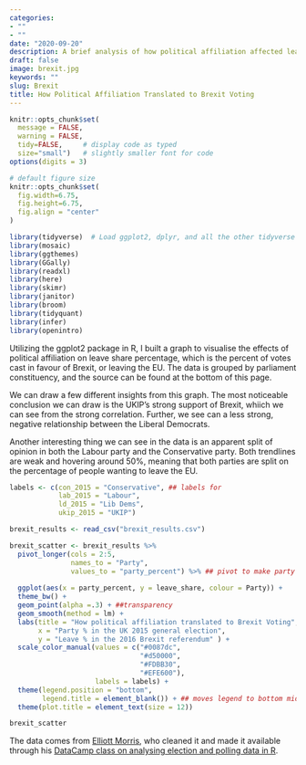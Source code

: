 ```yaml
---
categories:
- ""
- ""
date: "2020-09-20"
description: A brief analysis of how political affiliation affected leave share %
draft: false
image: brexit.jpg
keywords: ""
slug: Brexit
title: How Political Affiliation Translated to Brexit Voting
---
```


```r
knitr::opts_chunk$set(
  message = FALSE, 
  warning = FALSE, 
  tidy=FALSE,     # display code as typed
  size="small")   # slightly smaller font for code
options(digits = 3)

# default figure size
knitr::opts_chunk$set(
  fig.width=6.75, 
  fig.height=6.75,
  fig.align = "center"
)
```


```r
library(tidyverse)  # Load ggplot2, dplyr, and all the other tidyverse packages
library(mosaic)
library(ggthemes)
library(GGally)
library(readxl)
library(here)
library(skimr)
library(janitor)
library(broom)
library(tidyquant)
library(infer)
library(openintro)

```
Utilizing the ggplot2 package in R, I built a graph to visualise the effects of political affiliation on leave share percentage, which is the percent of votes cast in favour of Brexit, or leaving the EU. The data is grouped by parliament constituency, and the source can be found at the bottom of this page.

We can draw a few different insights from this graph. The most noticeable conclusion we can draw is the UKIP's strong support of Brexit, whiich we can see from the strong correlation. Further, we see can a less strong, negative relationship between the Liberal Democrats.

Another interesting thing we can see in the data is an apparent split of opinion in both the Labour party and the Conservative party. Both trendlines are weak and hovering around 50%, meaning that both parties are split on the percentage of people wanting to leave the EU. 

```r

labels <- c(con_2015 = "Conservative", ## labels for 
            lab_2015 = "Labour", 
            ld_2015 = "Lib Dems", 
            ukip_2015 = "UKIP")

brexit_results <- read_csv("brexit_results.csv")

brexit_scatter <- brexit_results %>% 
  pivot_longer(cols = 2:5, 
               names_to = "Party", 
               values_to = "party_percent") %>% ## pivot to make party and % columns 
  
  ggplot(aes(x = party_percent, y = leave_share, colour = Party)) +
  theme_bw() + 
  geom_point(alpha =.3) + ##transparency 
  geom_smooth(method = lm) +
  labs(title = "How political affiliation translated to Brexit Voting", 
       x = "Party % in the UK 2015 general election", 
       y = "Leave % in the 2016 Brexit referendum" ) + 
  scale_color_manual(values = c("#0087dc", 
                                "#d50000", 
                                "#FDBB30", 
                                "#EFE600"), 
                     labels = labels) + 
  theme(legend.position = "bottom", 
        legend.title = element_blank()) + ## moves legend to bottom middle 
  theme(plot.title = element_text(size = 12)) 

brexit_scatter

```

The data comes from [Elliott Morris](https://www.thecrosstab.com/), who cleaned it and made it available through his [DataCamp class on analysing election and polling data in R](https://www.datacamp.com/courses/analyzing-election-and-polling-data-in-r).
